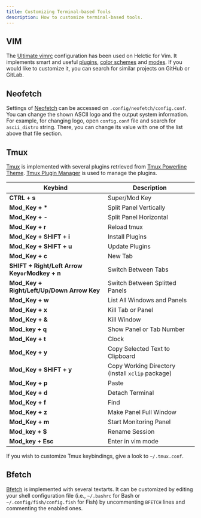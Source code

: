 ```yaml
---
title: Customizing Terminal-based Tools
description: How to customize terminal-based tools.
---
```


## VIM

The [Ultimate vimrc](https://github.com/amix/vimrc) configuration has been used on Helctic for Vim. It implements smart and useful [plugins](https://github.com/amix/vimrc#included-plugins), [color schemes](https://github.com/amix/vimrc#included-color-schemes) and [modes](https://github.com/amix/vimrc#included-modes). If you would like to customize it, you can search for similar projects on GitHub or GitLab.

## Neofetch

Settings of [Neofetch](https://github.com/dylanaraps/neofetch) can be accessed on `.config/neofetch/config.conf`. You can change the shown ASCII logo and the output system information. For example, for changing logo, open `config.conf` file and search for `ascii_distro` string. There, you can change its value with one of the list above that file section.

## Tmux

[Tmux](https://github.com/tmux/tmux) is implemented with several plugins retrieved from [Tmux Powerline Theme](https://github.com/wfxr/tmux-power). [Tmux Plugin Manager](https://github.com/tmux-plugins/tpm) is used to manage the plugins.

| Keybind | Description |
| ------- | ----------- |
| **CTRL + s**| Super/Mod Key |
| **Mod_Key + \*** | Split Panel Vertically |
| **Mod_Key + -** | Split Panel Horizontal |
| **Mod_Key + r** | Reload tmux |
| **Mod_Key + SHIFT + i** | Install Plugins |
| **Mod_Key + SHIFT + u** | Update Plugins |
| **Mod_Key + c** | New Tab |
| **SHIFT + Right/Left Arrow Key` or `Modkey + n** | Switch Between Tabs |
| **Mod_Key + Right/Left/Up/Down Arrow Key** | Switch Between Splitted Panels |
| **Mod_Key + w** | List All Windows and Panels |
| **Mod_Key + x** | Kill Tab or Panel |
| **Mod_Key + &** | Kill Window |
| **Mod_key + q** | Show Panel or Tab Number |
| **Mod_Key + t** | Clock |
| **Mod_Key + y** | Copy Selected Text to Clipboard |
| **Mod_Key + SHIFT + y** | Copy Working Directory (install `xclip` package) |
| **Mod_Key + p** | Paste |
| **Mod_Key + d** | Detach Terminal |
| **Mod_Key + f** | Find |
| **Mod_Key + z** | Make Panel Full Window |
| **Mod_Key + m** | Start Monitoring Panel |
| **Mod_key + $** | Rename Session |
| **Mod_key + Esc** | Enter in vim mode|

If you wish to customize Tmux keybindings, give a look to `~/.tmux.conf`.

## Bfetch

[Bfetch](https://github.com/NNBnh/bfetch) is implemented with several textarts. It can be customized by editing your shell configuration file (i.e., `~/.bashrc` for Bash or `~/.config/fish/config.fish` for Fish) by uncommenting `BFETCH` lines and commenting the enabled ones.

<ImageComponent />
